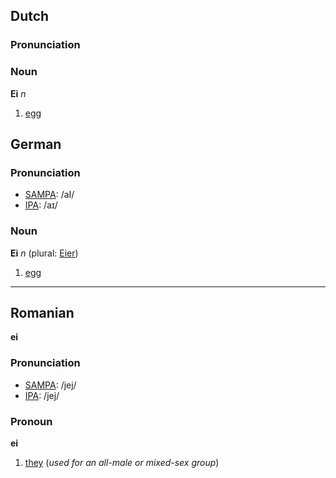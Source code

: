 ==Dutch==
===Pronunciation===
<!--copied from German, but not sure if correct

*[[w:SAMPA|SAMPA]]: /aI/
*[[w:IPA|IPA]]: /aɪ/

-->
===Noun===
'''Ei''' ''n'' <!--(plural: [[Eier]])-->

#[[egg]]

==German==
===Pronunciation===
*[[w:SAMPA|SAMPA]]: /aI/
*[[w:IPA|IPA]]: /aɪ/

===Noun===
'''Ei''' ''n'' (plural: [[Eier]])

#[[egg]]

----
==Romanian==
'''ei'''

===Pronunciation===
*[[w:SAMPA|SAMPA]]: /jej/
*[[w:IPA|IPA]]: /jej/

===Pronoun===
'''ei'''

# [[they]] (''used for an all-male or mixed-sex group'')